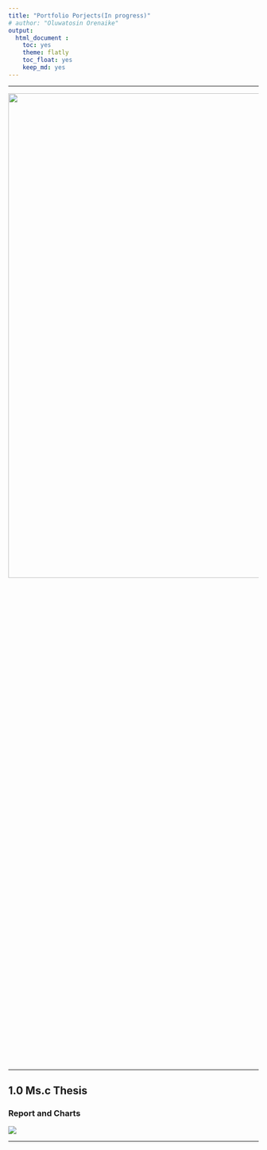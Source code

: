 ```yaml
---
title: "Portfolio Porjects(In progress)"
# author: "Oluwatosin Orenaike"
output: 
  html_document :
    toc: yes
    theme: flatly
    toc_float: yes
    keep_md: yes
---
```


<!-- <hr> -->
<!-- # ```{r setup, include=FALSE} -->
<!-- # knitr::opts_chunk$set(echo = FALSE) -->
<!-- # library(gridExtra) -->
<!-- # library(knitr) -->
<!-- # ``` -->


<hr>
![](images/Page2.png){ width=200% height=50% }
<hr>
## **1.0 Ms.c Thesis ** 

### Report and Charts
![](images/Page1.png)

<hr>